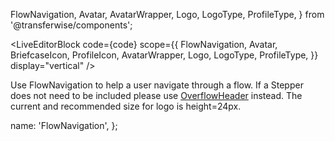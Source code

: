  FlowNavigation,
  Avatar,
  AvatarWrapper,
  Logo,
  LogoType,
  ProfileType,
} from '@transferwise/components';


<LiveEditorBlock
  code={code}
  scope={{
    FlowNavigation,
    Avatar,
    BriefcaseIcon,
    ProfileIcon,
    AvatarWrapper,
    Logo,
    LogoType,
    ProfileType,
  }}
  display="vertical"
/>

Use FlowNavigation to help a user navigate through a flow. If a Stepper does not need to be included please use [OverflowHeader](/components/overlays/OverlayHeader) instead.
The current and recommended size for logo is height=24px.

<GeneratePropsTable componentName="FlowNavigation" />

  name: 'FlowNavigation',
};

